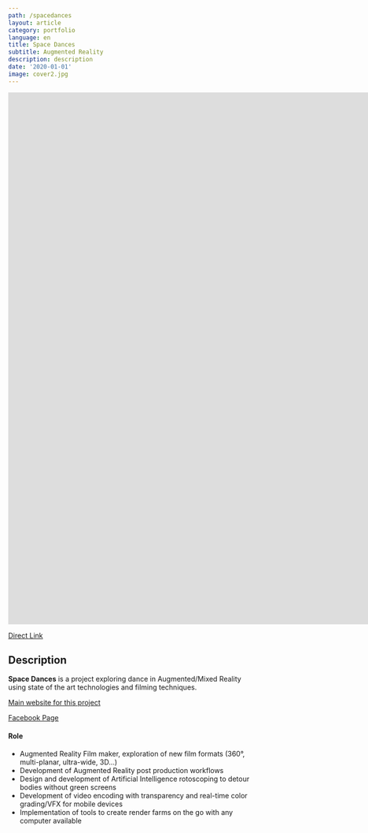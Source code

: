 ```yaml
---
path: /spacedances
layout: article
category: portfolio
language: en
title: Space Dances
subtitle: Augmented Reality
description: description
date: '2020-01-01'
image: cover2.jpg
---
```


<iframe src="https://player.vimeo.com/video/388504943" frameborder="0" allowfullscreen width="1920" height="1080"></iframe>

[Direct Link](//vimeo.com/388504943)

## Description

**Space Dances** is a project exploring dance in Augmented/Mixed Reality using state of the art technologies and filming techniques.

[Main website for this project](//natachapaquignon.com)

[Facebook Page](//www.facebook.com/SpaceDances/)

#### Role

- Augmented Reality Film maker, exploration of new film formats (360°, multi-planar, ultra-wide, 3D...)
- Development of Augmented Reality post production workflows
- Design and development of Artificial Intelligence rotoscoping to detour bodies without green screens
- Development of video encoding with transparency and real-time color grading/VFX for mobile devices
- Implementation of tools to create render farms on the go with any computer available
